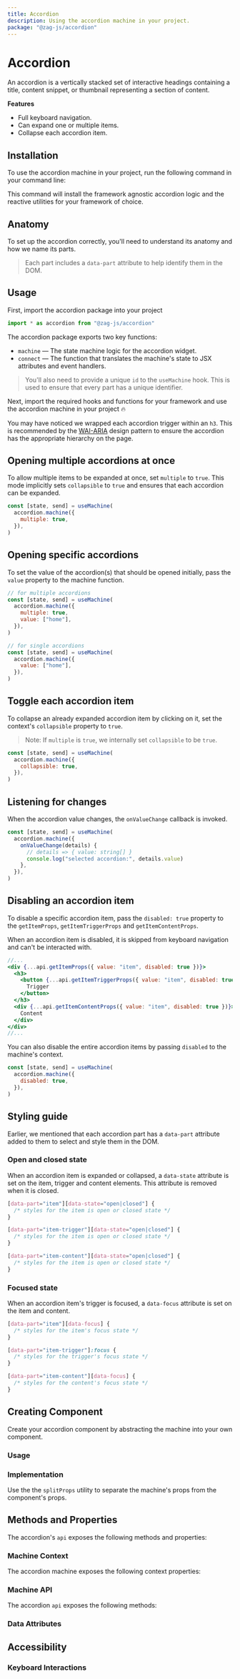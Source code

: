 ```yaml
---
title: Accordion
description: Using the accordion machine in your project.
package: "@zag-js/accordion"
---
```


# Accordion

An accordion is a vertically stacked set of interactive headings containing a
title, content snippet, or thumbnail representing a section of content.

<Resources pkg="@zag-js/accordion" />

<Showcase id="Accordion" />

**Features**

- Full keyboard navigation.
- Can expand one or multiple items.
- Collapse each accordion item.

## Installation

To use the accordion machine in your project, run the following command in your
command line:

<CodeSnippet id="accordion/installation.mdx" />

This command will install the framework agnostic accordion logic and the
reactive utilities for your framework of choice.

## Anatomy

To set up the accordion correctly, you'll need to understand its anatomy and how
we name its parts.

> Each part includes a `data-part` attribute to help identify them in the DOM.

<Anatomy id="accordion" />

## Usage

First, import the accordion package into your project

```jsx
import * as accordion from "@zag-js/accordion"
```

The accordion package exports two key functions:

- `machine` — The state machine logic for the accordion widget.
- `connect` — The function that translates the machine's state to JSX attributes
  and event handlers.

> You'll also need to provide a unique `id` to the `useMachine` hook. This is
> used to ensure that every part has a unique identifier.

Next, import the required hooks and functions for your framework and use the
accordion machine in your project 🔥

<CodeSnippet id="accordion/usage.mdx" />

You may have noticed we wrapped each accordion trigger within an `h3`. This is
recommended by the
[WAI-ARIA](https://www.w3.org/TR/wai-aria-practices-1.1/#wai-aria-roles-states-and-properties)
design pattern to ensure the accordion has the appropriate hierarchy on the
page.

## Opening multiple accordions at once

To allow multiple items to be expanded at once, set `multiple` to `true`. This
mode implicitly sets `collapsible` to `true` and ensures that each accordion can
be expanded.

```jsx {3}
const [state, send] = useMachine(
  accordion.machine({
    multiple: true,
  }),
)
```

## Opening specific accordions

To set the value of the accordion(s) that should be opened initially, pass the
`value` property to the machine function.

```jsx {4,5,12}
// for multiple accordions
const [state, send] = useMachine(
  accordion.machine({
    multiple: true,
    value: ["home"],
  }),
)

// for single accordions
const [state, send] = useMachine(
  accordion.machine({
    value: ["home"],
  }),
)
```

## Toggle each accordion item

To collapse an already expanded accordion item by clicking on it, set the
context's `collapsible` property to `true`.

> Note: If `multiple` is `true`, we internally set `collapsible` to be `true`.

```jsx {3}
const [state, send] = useMachine(
  accordion.machine({
    collapsible: true,
  }),
)
```

## Listening for changes

When the accordion value changes, the `onValueChange` callback is invoked.

```jsx {3-6}
const [state, send] = useMachine(
  accordion.machine({
    onValueChange(details) {
      // details => { value: string[] }
      console.log("selected accordion:", details.value)
    },
  }),
)
```

## Disabling an accordion item

To disable a specific accordion item, pass the `disabled: true` property to the
`getItemProps`, `getItemTriggerProps` and `getItemContentProps`.

When an accordion item is disabled, it is skipped from keyboard navigation and
can't be interacted with.

```jsx
//...
<div {...api.getItemProps({ value: "item", disabled: true })}>
  <h3>
    <button {...api.getItemTriggerProps({ value: "item", disabled: true })}>
      Trigger
    </button>
  </h3>
  <div {...api.getItemContentProps({ value: "item", disabled: true })}>
    Content
  </div>
</div>
//...
```

You can also disable the entire accordion items by passing `disabled` to the
machine's context.

```jsx {3}
const [state, send] = useMachine(
  accordion.machine({
    disabled: true,
  }),
)
```

## Styling guide

Earlier, we mentioned that each accordion part has a `data-part` attribute added
to them to select and style them in the DOM.

### Open and closed state

When an accordion item is expanded or collapsed, a `data-state` attribute is set
on the item, trigger and content elements. This attribute is removed when it is
closed.

```css
[data-part="item"][data-state="open|closed"] {
  /* styles for the item is open or closed state */
}

[data-part="item-trigger"][data-state="open|closed"] {
  /* styles for the item is open or closed state */
}

[data-part="item-content"][data-state="open|closed"] {
  /* styles for the item is open or closed state */
}
```

### Focused state

When an accordion item's trigger is focused, a `data-focus` attribute is set on
the item and content.

```css
[data-part="item"][data-focus] {
  /* styles for the item's focus state */
}

[data-part="item-trigger"]:focus {
  /* styles for the trigger's focus state */
}

[data-part="item-content"][data-focus] {
  /* styles for the content's focus state */
}
```

## Creating Component

Create your accordion component by abstracting the machine into your own
component.

### Usage

<CodeSnippet id="accordion/component.usage.mdx" />

### Implementation

Use the the `splitProps` utility to separate the machine's props from the
component's props.

<CodeSnippet id="accordion/component.api.mdx" />

## Methods and Properties

The accordion's `api` exposes the following methods and properties:

### Machine Context

The accordion machine exposes the following context properties:

<ContextTable name="accordion" />

### Machine API

The accordion `api` exposes the following methods:

<ApiTable name="accordion" />

### Data Attributes

<DataAttrTable name="accordion" />

## Accessibility

### Keyboard Interactions

<KeyboardTable name="accordion" />
